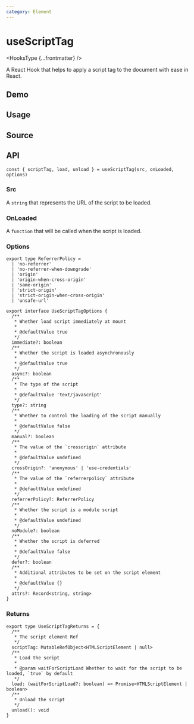 ```yaml
---
category: Element
---
```


# useScriptTag


<HooksType {...frontmatter} />

A React Hook that helps to apply a script tag to the document with ease in React.

## Demo


<App />

## Usage



## Source


<Source />

## API

```tsx
const { scriptTag, load, unload } = useScriptTag(src, onLoaded, options)
```

### Src

A `string` that represents the URL of the script to be loaded.

### OnLoaded

A `function` that will be called when the script is loaded.

### Options

```tsx
export type ReferrerPolicy =
  | 'no-referrer'
  | 'no-referrer-when-downgrade'
  | 'origin'
  | 'origin-when-cross-origin'
  | 'same-origin'
  | 'strict-origin'
  | 'strict-origin-when-cross-origin'
  | 'unsafe-url'

export interface UseScriptTagOptions {
  /**
   * Whether load script immediately at mount
   *
   * @defaultValue true
   */
  immediate?: boolean
  /**
   * Whether the script is loaded asynchronously
   *
   * @defaultValue true
   */
  async?: boolean
  /**
   * The type of the script
   *
   * @defaultValue 'text/javascript'
   */
  type?: string
  /**
   * Whether to control the loading of the script manually
   *
   * @defaultValue false
   */
  manual?: boolean
  /**
   * The value of the `crossorigin` attribute
   *
   * @defaultValue undefined
   */
  crossOrigin?: 'anonymous' | 'use-credentials'
  /**
   * The value of the `referrerpolicy` attribute
   *
   * @defaultValue undefined
   */
  referrerPolicy?: ReferrerPolicy
  /**
   * Whether the script is a module script
   *
   * @defaultValue undefined
   */
  noModule?: boolean
  /**
   * Whether the script is deferred
   *
   * @defaultValue false
   */
  defer?: boolean
  /**
   * Additional attributes to be set on the script element
   *
   * @defaultValue {}
   */
  attrs?: Record<string, string>
}
```

### Returns

```tsx
export type UseScriptTagReturns = {
  /**
   * The script element Ref
   */
  scriptTag: MutableRefObject<HTMLScriptElement | null>
  /**
   * Load the script
   *
   * @param waitForScriptLoad Whether to wait for the script to be loaded, `true` by default
   */
  load: (waitForScriptLoad?: boolean) => Promise<HTMLScriptElement | boolean>
  /**
   * Unload the script
   */
  unload(): void
}
```

